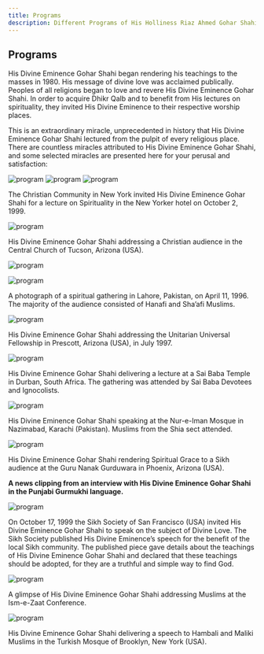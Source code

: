 ```yaml
---
title: Programs
description: Different Programs of His Holliness Riaz Ahmed Gohar Shahi attended at diferrent locations 
---
```

## Programs

His Divine Eminence Gohar Shahi began rendering his teachings to the
masses in 1980. His message of divine love was acclaimed publically.
Peoples of all religions began to love and revere His Divine Eminence
Gohar Shahi. In order to acquire Dhikr Qalb and to benefit from His
lectures on spirituality, they invited His Divine Eminence to their respective
worship places.

This is an extraordinary miracle, unprecedented in history that His Divine
Eminence Gohar Shahi lectured from the pulpit of every religious place.
There are countless miracles attributed to His Divine Eminence Gohar
Shahi, and some selected miracles are presented here for your perusal and
satisfaction:

![program](../../Public/47.png)
![program](../../Public/48.png)
![program](../../Public/49.png)

The Christian Community in New York invited His Divine Eminence
Gohar Shahi for a lecture on Spirituality in the New Yorker hotel on
October 2, 1999.

![program](../../Public/50.png)

His Divine Eminence Gohar Shahi addressing a Christian audience in
the Central Church of Tucson, Arizona (USA).

![program](../../Public/51.png)

![program](../../Public/52.png)

A photograph of a spiritual gathering in Lahore, Pakistan, on April
11, 1996. The majority of the audience consisted of Hanafi and Sha’afi
Muslims.

![program](../../Public/53.png)

His Divine Eminence Gohar Shahi addressing the Unitarian Universal
Fellowship in Prescott, Arizona (USA), in July 1997.

![program](../../Public/54.png)

His Divine Eminence Gohar Shahi delivering a lecture at a Sai Baba
Temple in Durban, South Africa. The gathering was attended by Sai
Baba Devotees and Ignocolists.

![program](../../Public/55.png)

His Divine Eminence Gohar Shahi speaking at the Nur-e-Iman
Mosque in Nazimabad, Karachi (Pakistan). Muslims from the Shia
sect attended.

![program](../../Public/56.png)

His Divine Eminence Gohar Shahi rendering Spiritual Grace to a Sikh
audience at the Guru Nanak Gurduwara in Phoenix, Arizona (USA).

**A news clipping from an interview with His Divine Eminence Gohar
Shahi in the Punjabi Gurmukhi language.**

![program](../../Public/57.png)

On October 17, 1999 the Sikh Society of San Francisco (USA) invited
His Divine Eminence Gohar Shahi to speak on the subject of Divine
Love. The Sikh Society published His Divine Eminence’s speech for the
benefit of the local Sikh community. The published piece gave details
about the teachings of His Divine Eminence Gohar Shahi and declared
that these teachings should be adopted, for they are a truthful and
simple way to find God.

![program](../../Public/58.png)

A glimpse of His Divine Eminence Gohar Shahi addressing Muslims at
the Ism-e-Zaat Conference.

![program](../../Public/59.png)

His Divine Eminence Gohar Shahi delivering a speech to Hambali
and Maliki Muslims in the Turkish Mosque of Brooklyn, New York
(USA).


